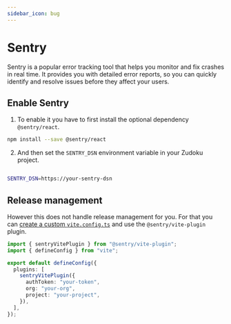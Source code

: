 ```yaml
---
sidebar_icon: bug
---
```


# Sentry

Sentry is a popular error tracking tool that helps you monitor and fix crashes
in real time. It provides you with detailed error reports, so you can quickly
identify and resolve issues before they affect your users.

## Enable Sentry

1. To enable it you have to first install the optional dependency
   `@sentry/react`.

```bash
npm install --save @sentry/react
```

2. And then set the `SENTRY_DSN` environment variable in your Zudoku project.

```bash

SENTRY_DSN=https://your-sentry-dsn
```

## Release management

However this does not handle release management for you. For that you can
[create a custom `vite.config.ts`](./vite-config) and use the
`@sentry/vite-plugin` plugin.

```ts
import { sentryVitePlugin } from "@sentry/vite-plugin";
import { defineConfig } from "vite";

export default defineConfig({
  plugins: [
    sentryVitePlugin({
      authToken: "your-token",
      org: "your-org",
      project: "your-project",
    }),
  ],
});
```
